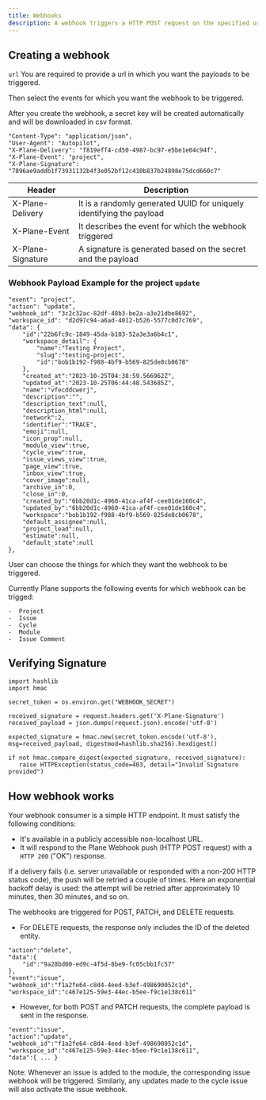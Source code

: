 ```yaml
---
title: Webhooks
description: A webhook triggers a HTTP POST request on the specified url, whenever there is a change in an event. Like a new project is created, updated or deleted then a webhook can be triggered to receive the required payload.
---
```

## Creating a webhook

`url` You are required to provide a url in which you want the payloads to be triggered.

Then select the events for which you want the webhook to be triggered.

After you create the webhook, a secret key will be created automatically and will be downloaded in csv format.

```
"Content-Type": "application/json",
"User-Agent": "Autopilot",
"X-Plane-Delivery": "f819eff4-cd50-4987-bc97-e5be1e04c94f",
"X-Plane-Event": "project",
"X-Plane-Signature": "7896ae9addb1f73931132b4f3e052bf12c410b837b24898e75dcd660c7"

```



|Header           |Description                                                         |
|-----------------|--------------------------------------------------------------------|
|X-Plane-Delivery |It is a randomly generated UUID for uniquely identifying the payload|
|X-Plane-Event    |It describes the event for which the webhook triggered              |
|X-Plane-Signature|A signature is generated based on the secret and the payload        |


### Webhook Payload Example for the project `update`

```
"event": "project",
"action": "update",
"webhook_id": "3c2c32ac-82df-48b3-be2a-a3e21dbe8692",
"workspace_id": "d2d97c94-a6ad-4012-b526-5577c0d7c769",
"data": {
	"id":"22b6fc9c-1849-45da-b103-52a3e3a6b4c1",
    "workspace_detail": {
        "name":"Testing Project",
        "slug":"testing-project",
        "id":"bob1b192-f988-4bf9-b569-825de8cb0678"
    },
	"created_at":"2023-10-25T04:38:59.566962Z",
	"updated_at":"2023-10-25T06:44:48.543685Z",
	"name":"vfecddcwerj",
	"description":"",
	"description_text":null,
	"description_html":null,
	"network":2,
	"identifier":"TRACE",
	"emoji":null,
	"icon_prop":null,
	"module_view":true,
	"cycle_view":true,
	"issue_views_view":true,
	"page_view":true,
	"inbox_view":true,
	"cover_image":null,
	"archive_in":0,
	"close_in":0,
	"created_by":"6bb20d1c-4960-41ca-af4f-cee01de160c4",
	"updated_by":"6bb20d1c-4960-41ca-af4f-cee01de160c4",
	"workspace":"bob1b192-f988-4bf9-b569-825de8cb0678",
	"default_assignee":null,
	"project_lead":null,
	"estimate":null,
	"default_state":null
},

```


User can choose the things for which they want the webhook to be triggered.

Currently Plane supports the following events for which webhook can be trigged:

    -  Project
    -  Issue
    -  Cycle
    -  Module
    -  Issue Comment

## Verifying Signature

```
import hashlib
import hmac

secret_token = os.environ.get("WEBHOOK_SECRET")

received_signature = request.headers.get('X-Plane-Signature')
received_payload = json.dumps(request.json).encode('utf-8')

expected_signature = hmac.new(secret_token.encode('utf-8'), msg=received_payload, digestmod=hashlib.sha256).hexdigest()

if not hmac.compare_digest(expected_signature, received_signature):
   raise HTTPException(status_code=403, detail="Invalid Signature provided")

```


## How webhook works

Your webhook consumer is a simple HTTP endpoint. It must satisfy the following conditions:

*   It's available in a publicly accessible non-localhost URL.
*   It will respond to the Plane Webhook push (HTTP POST request) with a `HTTP 200` ("OK") response.

If a delivery fails (i.e. server unavailable or responded with a non-200 HTTP status code), the push will be retried a couple of times. Here an exponential backoff delay is used: the attempt will be retried after approximately 10 minutes, then 30 minutes, and so on.

The webhooks are triggered for POST, PATCH, and DELETE requests.

*   For DELETE requests, the response only includes the ID of the deleted entity.

```
"action":"delete",
"data":{
	"id":"9a28bd00-ed9c-4f5d-8be9-fc05cbb1fc57"
},
"event":"issue",
"webhook_id":"f1a2fe64-c8d4-4eed-b3ef-498690052c1d",
"workspace_id":"c467e125-59e3-44ec-b5ee-f9c1e138c611"

```


*   However, for both POST and PATCH requests, the complete payload is sent in the response.

```
"event":"issue",
"action":"update",
"webhook_id":"f1a2fe64-c8d4-4eed-b3ef-498690052c1d",
"workspace_id":"c467e125-59e3-44ec-b5ee-f9c1e138c611",
"data":{ ... }

```


<Note>Note: Whenever an issue is added to the module, the corresponding issue webhook will be triggered. Similarly, any updates made to the cycle issue will also activate the issue webhook.</Note>